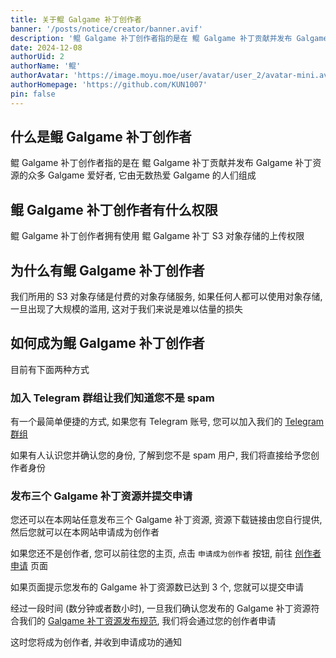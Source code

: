 ```yaml
---
title: 关于鲲 Galgame 补丁创作者
banner: '/posts/notice/creator/banner.avif'
description: '鲲 Galgame 补丁创作者指的是在 鲲 Galgame 补丁贡献并发布 Galgame 补丁资源的众多 Galgame 爱好者, 它由无数热爱 Galgame 的人们组成'
date: 2024-12-08
authorUid: 2
authorName: '鲲'
authorAvatar: 'https://image.moyu.moe/user/avatar/user_2/avatar-mini.avif'
authorHomepage: 'https://github.com/KUN1007'
pin: false
---
```


## 什么是鲲 Galgame 补丁创作者

鲲 Galgame 补丁创作者指的是在 鲲 Galgame 补丁贡献并发布 Galgame 补丁资源的众多 Galgame 爱好者, 它由无数热爱 Galgame 的人们组成

## 鲲 Galgame 补丁创作者有什么权限

鲲 Galgame 补丁创作者拥有使用 鲲 Galgame 补丁 S3 对象存储的上传权限

## 为什么有鲲 Galgame 补丁创作者

我们所用的 S3 对象存储是付费的对象存储服务, 如果任何人都可以使用对象存储, 一旦出现了大规模的滥用, 这对于我们来说是难以估量的损失

## 如何成为鲲 Galgame 补丁创作者

目前有下面两种方式

### 加入 Telegram 群组让我们知道您不是 spam

有一个最简单便捷的方式, 如果您有 Telegram 账号, 您可以加入我们的 [Telegram 群组](https://t.me/kungalgame)

如果有人认识您并确认您的身份, 了解到您不是 spam 用户, 我们将直接给予您创作者身份

### 发布三个 Galgame 补丁资源并提交申请

您还可以在本网站任意发布三个 Galgame 补丁资源, 资源下载链接由您自行提供, 然后您就可以在本网站申请成为创作者

如果您还不是创作者, 您可以前往您的主页, 点击 `申请成为创作者` 按钮, 前往 [创作者申请](/apply) 页面

如果页面提示您发布的 Galgame 补丁资源数已达到 3 个, 您就可以提交申请

经过一段时间 (数分钟或者数小时), 一旦我们确认您发布的 Galgame 补丁资源符合我们的 [Galgame 补丁资源发布规范](/about/notice/paradigm), 我们将会通过您的创作者申请

这时您将成为创作者, 并收到申请成功的通知
